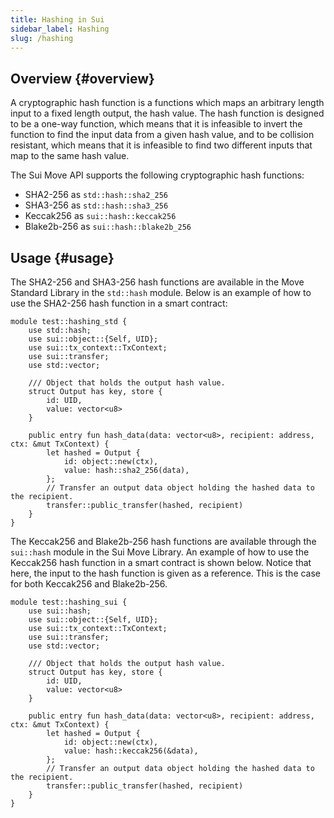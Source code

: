 ```yaml
---
title: Hashing in Sui
sidebar_label: Hashing
slug: /hashing
---
```


## Overview {#overview}

A cryptographic hash function is a functions which maps an arbitrary length input to a fixed length output, the hash value. The hash function is designed to be a one-way function, which means that it is infeasible to invert the function to find the input data from a given hash value, and to be collision resistant, which means that it is infeasible to find two different inputs that map to the same hash value.

The Sui Move API supports the following cryptographic hash functions:

- SHA2-256 as `std::hash::sha2_256`
- SHA3-256 as `std::hash::sha3_256`
- Keccak256 as `sui::hash::keccak256`
- Blake2b-256 as `sui::hash::blake2b_256`

## Usage {#usage}

The SHA2-256 and SHA3-256 hash functions are available in the Move Standard Library in the `std::hash` module. Below is an example of how to use the SHA2-256 hash function in a smart contract:

```sui-move
module test::hashing_std {
    use std::hash;
    use sui::object::{Self, UID};
    use sui::tx_context::TxContext;
    use sui::transfer;
    use std::vector;

    /// Object that holds the output hash value.
    struct Output has key, store {
        id: UID,
        value: vector<u8>
    }

    public entry fun hash_data(data: vector<u8>, recipient: address, ctx: &mut TxContext) {
        let hashed = Output {
            id: object::new(ctx),
            value: hash::sha2_256(data),
        };
        // Transfer an output data object holding the hashed data to the recipient.
        transfer::public_transfer(hashed, recipient)
    }
}
```

The Keccak256 and Blake2b-256 hash functions are available through the `sui::hash` module in the Sui Move Library. An example of how to use the Keccak256 hash function in a smart contract is shown below. Notice that here, the input to the hash function is given as a reference. This is the case for both Keccak256 and Blake2b-256.

```sui-move
module test::hashing_sui {
    use sui::hash;
    use sui::object::{Self, UID};
    use sui::tx_context::TxContext;
    use sui::transfer;
    use std::vector;

    /// Object that holds the output hash value.
    struct Output has key, store {
        id: UID,
        value: vector<u8>
    }

    public entry fun hash_data(data: vector<u8>, recipient: address, ctx: &mut TxContext) {
        let hashed = Output {
            id: object::new(ctx),
            value: hash::keccak256(&data),
        };
        // Transfer an output data object holding the hashed data to the recipient.
        transfer::public_transfer(hashed, recipient)
    }
}
```
